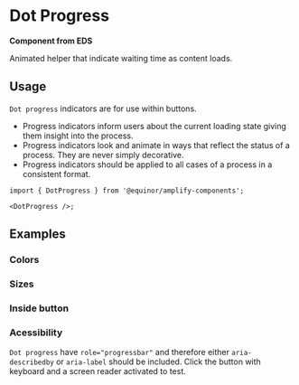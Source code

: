 
# Dot Progress

**Component from EDS**

Animated helper that indicate waiting time as content loads.

<Links ariaUrl="https://www.w3.org/TR/2017/REC-wai-aria-1.1-20171214/#progressbar" figmaUrl="https://www.figma.com/file/0bGXR2sCwMVSDNyyzu5BXrO5/UI%E2%80%94User-Interface?node-id=17622%3A3" sourceUrl="https://github.com/equinor/design-system/blob/develop/packages/eds-core-react/src/components/Progress/Dots/DotProgress.tsx" edsSBUrl="https://storybook.eds.equinor.com/?path=/docs/feedback-progress-indicators-dots--docs" />

<Primary />

<Controls />

## Usage

`Dot progress` indicators are for use within buttons.

<ul>
  <li>
    Progress indicators inform users about the current loading state giving them
    insight into the process.
  </li>

  <li>
    Progress indicators look and animate in ways that reflect the status of a
    process. They are never simply decorative.
  </li>

  <li>
    Progress indicators should be applied to all cases of a process in a
    consistent format.
  </li>
</ul>

```tsx
import { DotProgress } from '@equinor/amplify-components';

<DotProgress />;
```

## Examples

### Colors

<Canvas of={ComponentStories.Colors} />

### Sizes

<Canvas of={ComponentStories.Sizes} />

### Inside button

<Canvas of={ComponentStories.InsideButton} />

### Acessibility

`Dot progress` have `role="progressbar"` and therefore either `aria-describedby` or `aria-label` should be included.
Click the button with keyboard and a screen reader activated to test.

<Canvas of={ComponentStories.Accessibility} />
